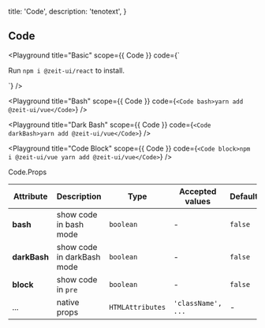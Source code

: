
  title: 'Code',
  description: 'tenotext',
}

## Code


<Playground
  title="Basic"
  scope={{ Code }}
  code={`
<p>Run <Code>npm i @zeit-ui/react</Code> to install.</p>
`} />

<Playground
  title="Bash"
  scope={{ Code }}
  code={`
<Code bash>yarn add @zeit-ui/vue</Code>
`} />

<Playground
  title="Dark Bash"
  scope={{ Code }}
  code={`
<Code darkBash>yarn add @zeit-ui/vue</Code>
`} />

<Playground
  title="Code Block"
  scope={{ Code }}
  code={`
<Code block>npm i @zeit-ui/vue
yarn add @zeit-ui/vue</Code>
`} />

<Attributes edit="/pages/docs/components/code.mdx">
<Attributes.Title>Code.Props</Attributes.Title>

| Attribute | Description | Type | Accepted values | Default
| ---------- | ---------- | ---- |  -------------- | ------ |
| **bash** | show code in bash mode | `boolean` | - | `false` |
| **darkBash** | show code in darkBash mode | `boolean` | - | `false` |
| **block** | show code in `pre` | `boolean` | - | `false` |
| ... | native props | `HTMLAttributes` | `'className', ...` | - |

</Attributes>

